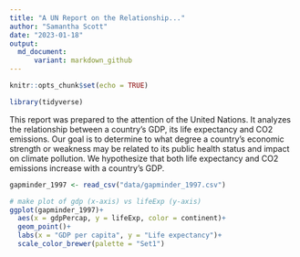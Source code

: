 ```yaml
---
title: "A UN Report on the Relationship..."
author: "Samantha Scott"
date: "2023-01-18"
output: 
  md_document:
      variant: markdown_github
---
```


```r
knitr::opts_chunk$set(echo = TRUE)
```

```r
library(tidyverse)
```

This report was prepared to the attention of the United Nations. It analyzes the relationship between a country's GDP, its life expectancy and CO2 emissions. Our goal is to determine to what degree a country’s economic strength or weakness may be related to its public health status and impact on climate pollution. We hypothesize that both life expectancy and CO2 emissions increase with a country's GDP.

```r
gapminder_1997 <- read_csv("data/gapminder_1997.csv")
```

```r
# make plot of gdp (x-axis) vs lifeExp (y-axis)
ggplot(gapminder_1997)+
  aes(x = gdpPercap, y = lifeExp, color = continent)+
  geom_point()+
  labs(x = "GDP per capita", y = "Life expectancy")+
  scale_color_brewer(palette = "Set1")
```

